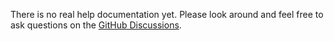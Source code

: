 There is no real help documentation yet. Please look around and feel free to ask questions on the [GitHub Discussions](https://github.com/frankframework/flow/discussions).
